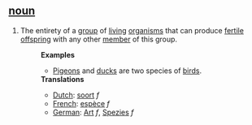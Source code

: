 == [[noun]] ==

# The entirety of a [[group]] of [[living]] [[organism]]s that can produce [[fertile]] [[offspring]] with any other [[member]] of this group.
#:'''Examples'''
#:*[[Pigeon]]s and [[duck]]s are two species of [[bird]]s.
#:'''Translations'''
#:*[[Dutch]]: [[soort]] ''f''
#:*[[French]]: [[espèce]] ''f''
#:*[[German]]: [[Art]] ''f'', [[Spezies]] ''f''